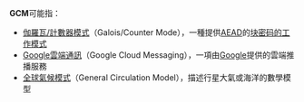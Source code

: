 '''GCM'''可能指：
*[[伽羅瓦/計數器模式|伽羅瓦/計數器模式]]（Galois/Counter Mode），一種提供[[AEAD|AEAD]]的[[块密码的工作模式|块密码的工作模式]]
*[[Google雲端通訊|Google雲端通訊]]（Google Cloud Messaging），一項由[[Google|Google]]提供的雲端推播服務
*[[全球氣候模式|全球氣候模式]]（General Circulation Model），描述行星大氣或海洋的數學模型

{{disambig|cat=三字拉丁字母缩写消歧义}}